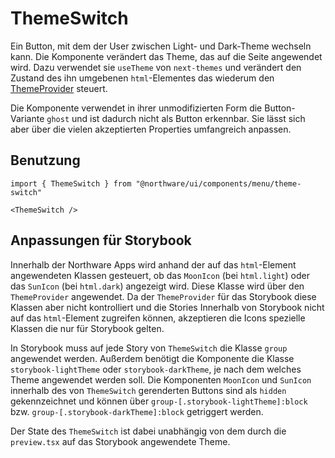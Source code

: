
<Meta of={ThemeSwitchStories} />

# ThemeSwitch

Ein Button, mit dem der User zwischen Light- und Dark-Theme wechseln kann.
Die Komponente verändert das Theme, das auf die Seite angewendet wird.
Dazu verwendet sie `useTheme` von `next-themes` und verändert den Zustand des ihn umgebenen `html`-Elementes das wiederum den [ThemeProvider](?path=/docs/components-providers-themeprovider--docs) steuert.

Die Komponente verwendet in ihrer unmodifizierten Form die Button-Variante `ghost` und ist dadurch nicht als Button erkennbar.
Sie lässt sich aber über die vielen akzeptierten Properties umfangreich anpassen.

<ShadcnDocs path="dark-mode/next#add-a-mode-toggle" />
<ViewSource path="components/menu/theme-switch.tsx" />

<Canvas of={ThemeSwitchStories.Light} />
<Controls of={ThemeSwitchStories.Light} />

## Benutzung

```tsx
import { ThemeSwitch } from "@northware/ui/components/menu/theme-switch"

<ThemeSwitch />
```

<Stories />

## Anpassungen für Storybook

Innerhalb der Northware Apps wird anhand der auf das `html`-Element angewendeten Klassen gesteuert, ob das `MoonIcon` (bei `html.light`) oder das `SunIcon` (bei `html.dark`) angezeigt wird. Diese Klasse wird über den `ThemeProvider` angewendet.
Da der `ThemeProvider` für das Storybook diese Klassen aber nicht kontrolliert und die Stories Innerhalb von Storybook nicht auf das `html`-Element zugreifen können, akzeptieren die Icons spezielle Klassen die nur für Storybook gelten.

In Storybook muss auf jede Story von `ThemeSwitch` die Klasse `group` angewendet werden. Außerdem benötigt die Komponente die Klasse `storybook-lightTheme` oder `storybook-darkTheme`, je nach dem welches Theme angewendet werden soll.
Die Komponenten `MoonIcon` und `SunIcon` innerhalb des von `ThemeSwitch` gerenderten Buttons sind als `hidden` gekennzeichnet und können über `group-[.storybook-lightTheme]:block` bzw. `group-[.storybook-darkTheme]:block` getriggert werden.

Der State des `ThemeSwitch` ist dabei unabhängig von dem durch die `preview.tsx` auf das Storybook angewendete Theme.